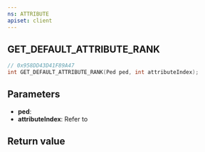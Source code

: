 ```yaml
---
ns: ATTRIBUTE
apiset: client
---
```

## GET_DEFAULT_ATTRIBUTE_RANK

```c
// 0x958DD43D41F89A47
int GET_DEFAULT_ATTRIBUTE_RANK(Ped ped, int attributeIndex);
```


## Parameters
* **ped**:
* **attributeIndex**: Refer to <EmbeddedEnum name="ePedAttribute" />

## Return value
